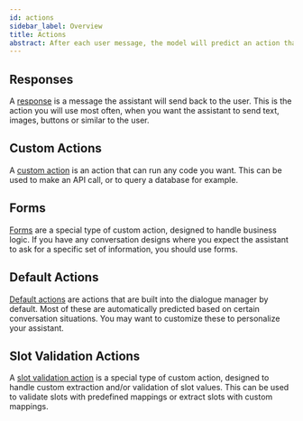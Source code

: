 ```yaml
---
id: actions
sidebar_label: Overview
title: Actions
abstract: After each user message, the model will predict an action that the assistant should perform next. This page gives you an overview of the different types of actions you can use.
---
```


## Responses

A [response](./responses.mdx) is a message the assistant will send back to the user. This is
the action you will use most often, when you want the assistant to send text, images, buttons
or similar to the user.

## Custom Actions

A [custom action](./custom-actions.mdx) is an action that can run any code you want. This can be used to make an
API call, or to query a database for example.

## Forms

[Forms](../building-classic-assistants/forms.mdx) are a special type of custom action, designed to handle business logic. If you have
any conversation designs where you expect the assistant to ask for a specific set of
information, you should use forms.

## Default Actions

[Default actions](./default-actions.mdx) are actions that are built into the dialogue manager by default. Most of
these are automatically predicted based on certain conversation situations. You may want to
customize these to personalize your assistant.

## Slot Validation Actions

A [slot validation action](./slot-validation-actions.mdx) is a special type of custom action, designed to handle custom extraction and/or validation of slot values.
This can be used to validate slots with predefined mappings or extract slots with custom mappings.
